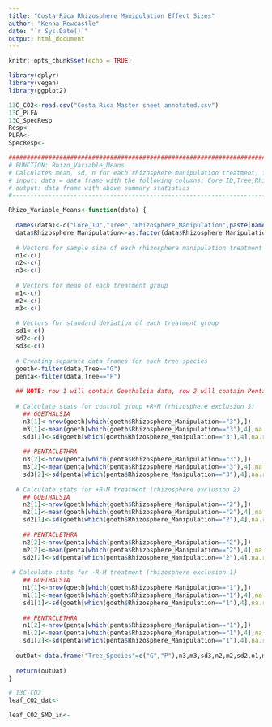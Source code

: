 ```yaml
---
title: "Costa Rica Rhizosphere Manipulation Effect Sizes"
author: "Kenna Rewcastle"
date: "`r Sys.Date()`"
output: html_document
---
```


```r
knitr::opts_chunk$set(echo = TRUE)
```

```r
library(dplyr)
library(vegan)
library(ggplot2)
```

```r

13C_CO2<-read.csv("Costa Rica Master sheet annotated.csv")
13C_PLFA
13C_SpecResp
Resp<-
PLFA<-
SpecResp<-
```


```r
########################################################################
# FUNCTION: Rhizo_Variable_Means
# Calculates mean, sd, n for each rhizosphere manipulation treatment, flexible response variable, in order to calculate standardize mean differences
# input: data = data frame with the following columns: Core_ID,Tree,Rhizosphere_Manipulation,Var (Var = response variable)
# output: data frame with above summary statistics
#-----------------------------------------------------------------------

Rhizo_Variable_Means<-function(data) {
  
  names(data)<-c("Core_ID","Tree","Rhizosphere_Manipulation",paste(names(data)[4]))
  data$Rhizosphere_Manipulation<-as.factor(data$Rhizosphere_Manipulation)
  
  # Vectors for sample size of each rhizosphere manipulation treatment group
  n1<-c()
  n2<-c()
  n3<-c()
  
  # Vectors for mean of each treatment group
  m1<-c()
  m2<-c()
  m3<-c()
  
  # Vectors for standard deviation of each treatment group
  sd1<-c()
  sd2<-c()
  sd3<-c()
  
  # Creating separate data frames for each tree species
  goeth<-filter(data,Tree=="G")
  penta<-filter(data,Tree=="P")
  
  ## NOTE: row 1 will contain Goethalsia data, row 2 will contain Pentaclethra data
  
  # Calculate stats for control group +R+M (rhizosphere exclusion 3)
    ## GOETHALSIA
    n3[1]<-nrow(goeth[which(goeth$Rhizosphere_Manipulation=="3"),])
    m3[1]<-mean(goeth[which(goeth$Rhizosphere_Manipulation=="3"),4],na.rm=TRUE)
    sd3[1]<-sd(goeth[which(goeth$Rhizosphere_Manipulation=="3"),4],na.rm=TRUE)
    
    ## PENTACLETHRA
    n3[2]<-nrow(penta[which(penta$Rhizosphere_Manipulation=="3"),])
    m3[2]<-mean(penta[which(penta$Rhizosphere_Manipulation=="3"),4],na.rm=TRUE)
    sd3[2]<-sd(penta[which(penta$Rhizosphere_Manipulation=="3"),4],na.rm=TRUE)
  
  # Calculate stats for +R-M treatment (rhizosphere exclusion 2)
    ## GOETHALSIA
    n2[1]<-nrow(goeth[which(goeth$Rhizosphere_Manipulation=="2"),])
    m2[1]<-mean(goeth[which(goeth$Rhizosphere_Manipulation=="2"),4],na.rm=TRUE)
    sd2[1]<-sd(goeth[which(goeth$Rhizosphere_Manipulation=="2"),4],na.rm=TRUE)
    
    ## PENTACLETHRA
    n2[2]<-nrow(penta[which(penta$Rhizosphere_Manipulation=="2"),])
    m2[2]<-mean(penta[which(penta$Rhizosphere_Manipulation=="2"),4],na.rm=TRUE)
    sd2[2]<-sd(penta[which(penta$Rhizosphere_Manipulation=="2"),4],na.rm=TRUE)
  
 # Calculate stats for -R-M treatment (rhizosphere exclusion 1)
    ## GOETHALSIA
    n1[1]<-nrow(goeth[which(goeth$Rhizosphere_Manipulation=="1"),])
    m1[1]<-mean(goeth[which(goeth$Rhizosphere_Manipulation=="1"),4],na.rm=TRUE)
    sd1[1]<-sd(goeth[which(goeth$Rhizosphere_Manipulation=="1"),4],na.rm=TRUE)
    
    ## PENTACLETHRA
    n1[2]<-nrow(penta[which(penta$Rhizosphere_Manipulation=="1"),])
    m1[2]<-mean(penta[which(penta$Rhizosphere_Manipulation=="1"),4],na.rm=TRUE)
    sd1[2]<-sd(penta[which(penta$Rhizosphere_Manipulation=="1"),4],na.rm=TRUE)
  
  outDat<-data.frame("Tree_Species"=c("G","P"),n3,m3,sd3,n2,m2,sd2,n1,m1,sd1)  
  
  return(outDat)
}

```

```r
# 13C-CO2
leaf_CO2_dat<-

leaf_CO2_SMD_in<-
```

